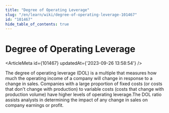 ```yaml
---
title: "Degree of Operating Leverage"
slug: "/en/learn/wiki/degree-of-operating-leverage-101467"
id: "101467"
hide_table_of_contents: true
---
```



# Degree of Operating Leverage

<ArticleMeta id={101467} updatedAt={'2023-09-26 13:58:54'} />
<div className='border-solid border-b border-t-0 my-4 border-[var(--ifm-color-gray-300)]' />

The degree of operating leverage (DOL) is a multiple that measures how much the operating income of a company will change in response to a change in sales. Companies with a large proportion of fixed costs (or costs that don't change with production) to variable costs (costs that change with production volume) have higher levels of operating leverage.The DOL ratio assists analysts in determining the impact of any change in sales on company earnings or profit.
